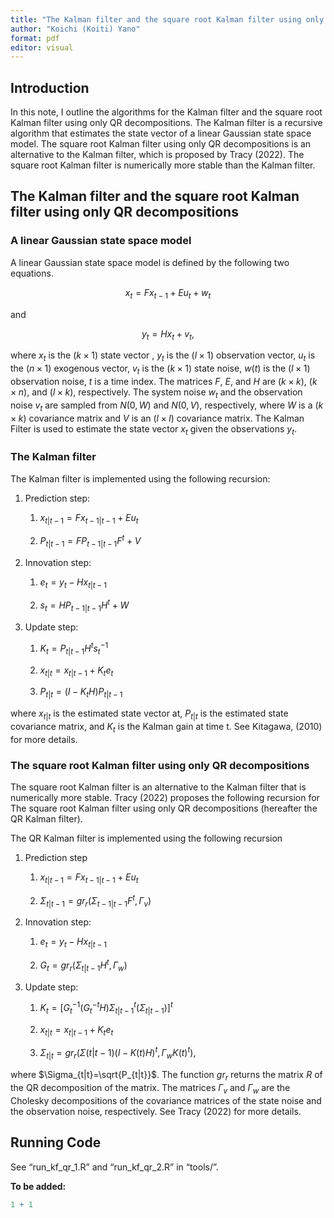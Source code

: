 ```yaml
---
title: "The Kalman filter and the square root Kalman filter using only QR decompositions"
author: "Koichi (Koiti) Yano"
format: pdf
editor: visual
---
```


## Introduction

In this note, I outline the algorithms for the Kalman filter and the square root Kalman filter using only QR decompositions. The Kalman filter is a recursive algorithm that estimates the state vector of a linear Gaussian state space model. The square root Kalman filter using only QR decompositions is an alternative to the Kalman filter, which is proposed by Tracy (2022). The square root Kalman filter is numerically more stable than the Kalman filter.

## The Kalman filter and the square root Kalman filter using only QR decompositions

### A linear Gaussian state space model

A linear Gaussian state space model is defined by the following two equations.

$$
x_t=Fx_{t-1} + E u_t + w_t
$$

and

$$y_t=Hx_t+v_t,$$

where $x_t$ is the $(k \times 1)$ state vector , $y_t$ is the $(l \times 1)$ observation vector, $u_t$ is the $(n \times 1)$ exogenous vector, $v_t$ is the $(k \times 1)$ state noise, $w(t)$ is the $(l \times 1)$ observation noise, $t$ is a time index. The matrices $F$, $E$, and $H$ are $(k \times k)$, $(k \times n)$, and $(l \times k)$, respectively. The system noise $w_t$ and the observation noise $v_t$ are sampled from $N(0, W)$ and $N(0,V)$, respectively, where $W$ is a $(k \times k)$ covariance matrix and $V$ is an $(l \times l)$ covariance matrix. The Kalman Filter is used to estimate the state vector $x_t$ given the observations $y_t$.

### The Kalman filter

The Kalman filter is implemented using the following recursion:

1.  Prediction step:

    1.  $x_{t|t-1} = F x_{t-1|t-1} + E u_t$

    2.  $P_{t|t-1} = F P_{t-1|t-1} F^t + V$

2.  Innovation step:

    1.  $e_t = y_t - H x_{t|t-1}$

    2.  $s_t = H P_{t-1|t-1}H^t + W$

3.  Update step:

    1.  $K_t=P_{t|t-1} H^t s_t^{-1}$

    2.  $x_{t|t} = x_{t|t-1} + K_t e_t$

    3.  $P_{t|t} = (I - K_t H) P_{t|t-1}$

where $x_{t|t}$ is the estimated state vector at, $P_{t|t}$ is the estimated state covariance matrix, and $K_t$ is the Kalman gain at time t. See Kitagawa, (2010) for more details.

### The square root Kalman filter using only QR decompositions

The square root Kalman filter is an alternative to the Kalman filter that is numerically more stable. Tracy (2022) proposes the following recursion for The square root Kalman filter using only QR decompositions (hereafter the QR Kalman filter).

The QR Kalman filter is implemented using the following recursion

1.  Prediction step

    1.  $x_{t|t-1} = F x_{t-1|t-1} + E u_t$

    2.  $\Sigma_{t|t-1} = gr_r(\Sigma_{t-1|t-1} F^t, \Gamma_v)$

2.  Innovation step:

    1.  $e_t = y_t - H x_{t|t-1}$

    2.  $G_t = gr_r (\Sigma_{t|t-1} H^t, \Gamma_w)$

3.  Update step:

    1.  $K_t={[G_t^{-1} (G_t^{-t} H) {\Sigma_{t|t-1}}^t(\Sigma_{t|t-1})]}^t$

    2.  $x_{t|t} = x_{t|t-1} + K_t e_t$

    3.  $\Sigma_{t|t} = gr_r(\Sigma(t|t-1) {(I - K(t) H)}^t, \Gamma_w {K(t)}^t),$

where $\Sigma_{t|t}=\sqrt{P_{t|t}}$. The function $gr_r$ returns the matrix $R$ of the QR decomposition of the matrix. The matrices $\Gamma_v$ and $\Gamma_w$ are the Cholesky decompositions of the covariance matrices of the state noise and the observation noise, respectively. See Tracy (2022) for more details.

## Running Code

See "run_kf_qr_1.R" and "run_kf_qr_2.R" in "tools/".

**To be added: **

```r
1 + 1
```


